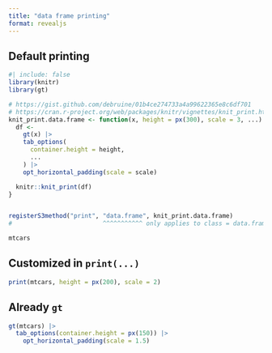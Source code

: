 ---
title: "data frame printing"
format: revealjs
---

## Default printing

```{r}
#| include: false
library(knitr)
library(gt)

# https://gist.github.com/debruine/01b4ce274733a4a99622365e8c6df701
# https://cran.r-project.org/web/packages/knitr/vignettes/knit_print.html#customize-printing
knit_print.data.frame <- function(x, height = px(300), scale = 3, ...) {
  df <-
    gt(x) |>
    tab_options(
      container.height = height,
      ...
    ) |>
    opt_horizontal_padding(scale = scale)

  knitr::knit_print(df)
}


registerS3method("print", "data.frame", knit_print.data.frame)
#                         ^^^^^^^^^^^ only applies to class = data.frame
```

```{r}
mtcars
```

## Customized in `print(...)`

```{r}
print(mtcars, height = px(200), scale = 2)
```

## Already `gt`

```{r}
gt(mtcars) |> 
  tab_options(container.height = px(150)) |>
    opt_horizontal_padding(scale = 1.5)
```

